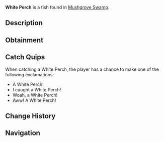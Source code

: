 {{FishInfobox
|image          = White Perch.png
|rarity         = Common
|sea            = First Sea
|location       = [[Mushgrove Swamp]]
|sublocation    = 
|sources        = Fishing Rod
|radar_location = 
|xp             = 80
|weather        = 
|time           = 
|season         = Spring, Autumn
|bait           = Worm
|base_weight    = 1.2
|base_value     = 80
|weight_range   = 1
|base_chance    = 80
|base_resil     = 70
}}
'''White Perch''' is a {{Rarity|Common}} fish found in [[Mushgrove Swamp]].

== Description ==
{{Description|The Perch is a common freshwater fish that is best found in Mushgrove Swamp; Unlike the classic Perch, the White Perch has no noticeable stripes.|Bestiary Entry}}

== Obtainment ==
{{Description|Found in Mushgrove.|Bestiary Hint}}
{{Fish Availability|
Mushgrove Swamp
|top_rods      = 
Free Spirit Rod\299573.95\162588.2;
Leviathan's Fang Rod\294343.9\145481.89;
Trident Rod\290610.78\130395.35;
Azure Of Lagoon\288295.34\180537.5;
No-Life Rod\270171.67\185175.8;
Flimsy Rod\173572.89\131844.8;
Training Rod\221007.56\178693.94;
Fang of the Eclipse\261021.38\168414.18;
Seraphic Rod\242407.06\183745.68;
Challenger's Rod\250475.4\182532.58;
Fast Rod\232626.35\182168.51;
Adventurer's Rod\230698.51\146873.11;
Blazebringer Rod\254040.04\166885.92;
Zeus Rod\247029.94\156629.12;
Verdant Shear Rod\245328.33\157061.4;
Rod Of The Forgotten Fang\240786.61\167800.77;
Depthseeker Rod\239036.91\143449.8;
Rod Of The Depths\238138.79\152430.94;
Volcanic Rod\236317.01\137577.83;
Avalanche Rod\235723.41\131515.6;
Ethereal Prism Rod\231179.31\62932.71;
Rod Of The Exalted One\230899.84\143176.07;
Astralhook Rod\229198.94\11880.13;
Steady Rod\114874.07\72949.24
|recommended   = Trident Rod
}}

== Catch Quips ==
When catching a White Perch, the player has a chance to make one of the following exclamations:
* A White Perch!
* I caught a White Perch!
* Woah, a White Perch!
* Aww! A White Perch!

== Change History ==
{{Change History|{{subst:Current Version}}}}

== Navigation ==
{{Fish Navbox|Mushgrove Swamp}}